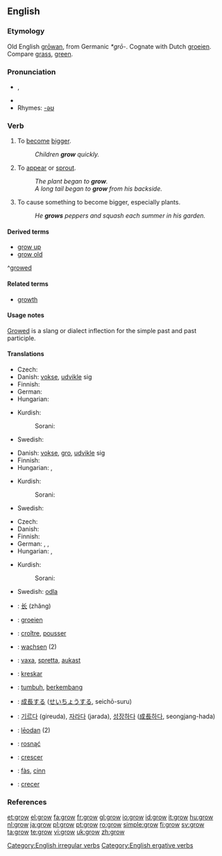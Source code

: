 ==English==

===Etymology===
Old English [[growan|grōwan]], from Germanic ''*grō-''. Cognate with Dutch [[groeien]]. Compare [[grass]], [[green]].

===Pronunciation===
*{{IPA|/ɡrəʊ/}}, {{SAMPA|/gr@U/}}
*{{audio|en-us-grow.ogg|Audio (US)}}
*Rhymes: [[Rhymes:English:-əʊ|-əʊ]]

===Verb===
{{en-verb|grows|growing|grew|grown}}

# {{intransitive}} To [[become]] [[bigger]].
#: ''Children '''grow''' quickly.''
# {{intransitive}} To [[appear]] or [[sprout]].
#: ''The plant began to '''grow'''.''
#: ''A long tail began to '''grow''' from his backside.''
# {{transitive}} To cause something to become bigger, especially plants.
#: ''He '''grows''' peppers and squash each summer in his garden.''

====Derived terms====
*[[grow up]]
*[[grow old]]
^[[growed]]

====Related terms====
*[[growth]] {{pos_n}}

====Usage notes====
[[growed|Growed]] is a slang or dialect inflection for the simple past and past participle.

====Translations====
{{trans-top|(''intransitive'') to become bigger}}
* Czech: {{t-|cs|růst}}
* Danish: [[vokse]], [[udvikle]] sig
* Finnish: {{t+|fi|kasvaa}}
* German: {{t+|de|wachsen}}
* Hungarian: {{t+|hu|nő}}
{{trans-mid}}
* Kurdish: 
*: Sorani: {{t|ku|گه‌وره‌بوون|tr=gawra boon|sc=KUchar}}
* Swedish: {{t+|sv|växa}}
{{trans-bottom}}

{{trans-top|(''intransitive'') to appear or sprout}}
* Danish: [[vokse]], [[gro]], [[udvikle]] sig
* Finnish: {{t+|fi|kasvaa}}
* Hungarian: {{t+|hu|nő}}, {{t|hu|növekszik}}
{{trans-mid}}
* Kurdish: 
*: Sorani: {{t|ku|ده‌رچوون|tr=darchoon|sc=KUchar}}
* Swedish: {{t+|sv|växa}}
{{trans-bottom}}

{{trans-top|(''transitive'') to cause something to become bigger}}
* Czech: {{t-|cs|pěstovat}}
* Danish: {{t+|da|dyrke}}
* Finnish: {{t+|fi|kasvattaa}}
* German: {{t+|de|anbauen}}, {{t+|de|ziehen}}, {{t+|de|züchten}}
* Hungarian: {{t|hu|termel}}, {{t|hu|termeszt}}
{{trans-mid}}
* Kurdish: 
*: Sorani: {{t|ku|ڕواندن|tr=RwAndin|sc=KUchar}}
* Swedish: [[odla]]
{{trans-bottom}}

{{checktrans-top}}
*{{ttbc|Chinese}}: [[长]] (zhăng)
*{{ttbc|Dutch}}: [[groeien]]
*{{ttbc|French}}: [[croître]], [[pousser]]
*{{ttbc|German}}: [[wachsen]] (2)
*{{ttbc|Icelandic}}: [[vaxa]], [[spretta]], [[aukast]]
*{{ttbc|Ido}}: [[kreskar]]
*{{ttbc|Indonesian}}: [[tumbuh]], [[kembang|berkembang]]
*{{ttbc|Japanese}}: [[成長]]する ([[せいちょう]]する, seichō-suru)
*{{ttbc|Korean}}: [[기르다]] (gireuda), [[자라다]] (jarada), [[성장하다]] ([[成長]]하다, seongjang-hada)
*{{ttbc|Old English}}: [[leodan|lēodan]] (2)
*{{ttbc|Polish}}: [[rosnąć]]
*{{ttbc|Portuguese}}: [[crescer]]
*{{ttbc|Scottish Gaelic}}: [[fàs]], [[cinn]]
*{{ttbc|Spanish}}: [[crecer]]
{{trans-bottom}}

===References===
{{R:Century 1911}}
{{R:Webster 1913}}

[[Category:English irregular verbs]]
[[Category:English ergative verbs]]

[[et:grow]]
[[el:grow]]
[[fa:grow]]
[[fr:grow]]
[[gl:grow]]
[[io:grow]]
[[id:grow]]
[[it:grow]]
[[hu:grow]]
[[nl:grow]]
[[ja:grow]]
[[pl:grow]]
[[pt:grow]]
[[ro:grow]]
[[simple:grow]]
[[fi:grow]]
[[sv:grow]]
[[ta:grow]]
[[te:grow]]
[[vi:grow]]
[[uk:grow]]
[[zh:grow]]